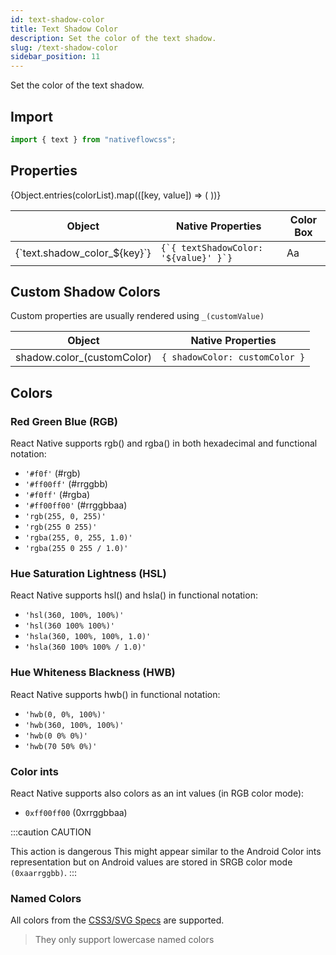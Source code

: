 ```yaml
---
id: text-shadow-color
title: Text Shadow Color
description: Set the color of the text shadow.
slug: /text-shadow-color
sidebar_position: 11
---
```



Set the color of the text shadow.

## Import

```js title="src/screens/Component.js"
import { text } from "nativeflowcss";
```

## Properties

<div class="scrollable-box">
  <table>
    <thead>
      <tr>
        <th>Object</th>
        <th>Native Properties</th>
        <th>Color Box</th>
      </tr>
    </thead>
    <tbody>
      {Object.entries(colorList).map(([key, value]) => (
        <React.Fragment key={key}>
          <tr>
            <td>{`text.shadow_color_${key}`}</td>
            <td>
              <code>{`{ textShadowColor: '${value}' }`}</code>
            </td>
            <td>
              <div
                style={{
                  width: "30px",
                  height: "20px",
                  margin: "auto",
                  borderRadius: "50%",
                  textShadow: `${value} 1px 0 3px`, // 80 is the hex value for 50% opacity
                }}
              >Aa</div>
            </td>
          </tr>
        </React.Fragment>
      ))}
    </tbody>
  </table>
</div>

## Custom Shadow Colors

Custom properties are usually rendered using `_(customValue)`

| Object                      | Native Properties              |
| --------------------------- | ------------------------------ |
| shadow.color\_(customColor) | `{ shadowColor: customColor }` |

## Colors

### Red Green Blue (RGB)

React Native supports rgb() and rgba() in both hexadecimal and functional notation:

- `'#f0f'` (#rgb)
- `'#ff00ff'` (#rrggbb)
- `'#f0ff'` (#rgba)
- `'#ff00ff00'` (#rrggbbaa)
- `'rgb(255, 0, 255)'`
- `'rgb(255 0 255)'`
- `'rgba(255, 0, 255, 1.0)'`
- `'rgba(255 0 255 / 1.0)'`

### Hue Saturation Lightness (HSL)

React Native supports hsl() and hsla() in functional notation:

- `'hsl(360, 100%, 100%)'`
- `'hsl(360 100% 100%)'`
- `'hsla(360, 100%, 100%, 1.0)'`
- `'hsla(360 100% 100% / 1.0)'`

### Hue Whiteness Blackness (HWB)

React Native supports hwb() in functional notation:

- `'hwb(0, 0%, 100%)'`
- `'hwb(360, 100%, 100%)'`
- `'hwb(0 0% 0%)'`
- `'hwb(70 50% 0%)'`

### Color ints

React Native supports also colors as an int values (in RGB color mode):

- `0xff00ff00` (0xrrggbbaa)

:::caution CAUTION

This action is dangerous
This might appear similar to the Android Color ints representation but on Android values are stored in SRGB color mode `(0xaarrggbb)`.
:::

### Named Colors

All colors from the [CSS3/SVG Specs](https://www.w3.org/TR/css-color-3/#svg-color) are supported.

> They only support lowercase named colors
